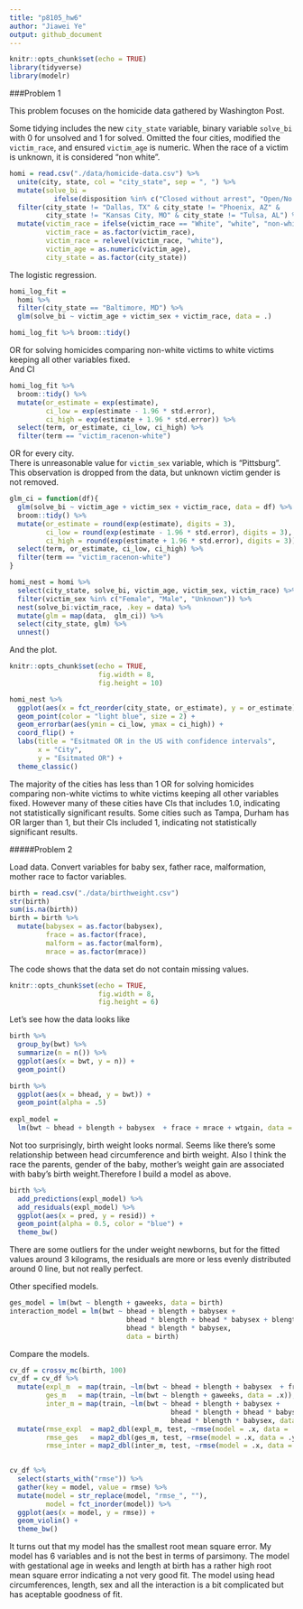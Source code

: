 ```yaml
---
title: "p8105_hw6"
author: "Jiawei Ye"
output: github_document
---
```


```r
knitr::opts_chunk$set(echo = TRUE)
library(tidyverse)
library(modelr)
```
###Problem 1

This problem focuses on the homicide data gathered by Washington Post. 

Some tidying includes the new `city_state` variable, binary variable `solve_bi` with 0 for unsolved and 1 for solved. Omitted the four cities, modified the `victim_race`, and ensured `victim_age` is numeric. When the race of a victim is unknown, it is considered "non white".    
```r
homi = read.csv("./data/homicide-data.csv") %>% 
  unite(city, state, col = "city_state", sep = ", ") %>% 
  mutate(solve_bi = 
           ifelse(disposition %in% c("Closed without arrest", "Open/No arrest"), 0, 1)) %>% 
  filter(city_state != "Dallas, TX" & city_state != "Phoenix, AZ" &
         city_state != "Kansas City, MO" & city_state != "Tulsa, AL") %>% 
  mutate(victim_race = ifelse(victim_race == "White", "white", "non-white"), 
         victim_race = as.factor(victim_race), 
         victim_race = relevel(victim_race, "white"), 
         victim_age = as.numeric(victim_age),
         city_state = as.factor(city_state))
```

The logistic regression.

```r
homi_log_fit = 
  homi %>% 
  filter(city_state == "Baltimore, MD") %>% 
  glm(solve_bi ~ victim_age + victim_sex + victim_race, data = .)

homi_log_fit %>% broom::tidy()
```

OR for solving homicides comparing non-white victims to white victims keeping all other variables fixed.  
And CI
```r
homi_log_fit %>% 
  broom::tidy() %>% 
  mutate(or_estimate = exp(estimate), 
         ci_low = exp(estimate - 1.96 * std.error),
         ci_high = exp(estimate + 1.96 * std.error)) %>% 
  select(term, or_estimate, ci_low, ci_high) %>% 
  filter(term == "victim_racenon-white")
```

OR for every city.  
There is unreasonable value for `victim_sex` variable, which is "Pittsburg". This observation is dropped from the data, but unknown victim gender is not removed.   
```r
glm_ci = function(df){
  glm(solve_bi ~ victim_age + victim_sex + victim_race, data = df) %>% 
  broom::tidy() %>% 
  mutate(or_estimate = round(exp(estimate), digits = 3), 
         ci_low = round(exp(estimate - 1.96 * std.error), digits = 3),
         ci_high = round(exp(estimate + 1.96 * std.error), digits = 3)) %>% 
  select(term, or_estimate, ci_low, ci_high) %>% 
  filter(term == "victim_racenon-white")
}

homi_nest = homi %>%
  select(city_state, solve_bi, victim_age, victim_sex, victim_race) %>%
  filter(victim_sex %in% c("Female", "Male", "Unknown")) %>% 
  nest(solve_bi:victim_race, .key = data) %>% 
  mutate(glm = map(data,  glm_ci)) %>% 
  select(city_state, glm) %>% 
  unnest()
```

And the plot.  
```r
knitr::opts_chunk$set(echo = TRUE, 
                      fig.width = 8,
                      fig.height = 10)
```

```r
homi_nest %>% 
  ggplot(aes(x = fct_reorder(city_state, or_estimate), y = or_estimate)) +
  geom_point(color = "light blue", size = 2) +
  geom_errorbar(aes(ymin = ci_low, ymax = ci_high)) +
  coord_flip() +
  labs(title = "Esitmated OR in the US with confidence intervals", 
       x = "City", 
       y = "Esitmated OR") +
  theme_classic()
```


The majority of the cities has less than 1 OR for solving homicides comparing non-white victims to white victims keeping all other variables fixed. However many of these cities have CIs that includes 1.0, indicating not statistically significant results. Some cities such as Tampa, Durham has OR larger than 1, but their CIs included 1, indicating not statistically significant results.  

#####Problem 2

Load data. Convert variables for baby sex, father race, malformation, mother race to factor variables. 
```r
birth = read.csv("./data/birthweight.csv")
str(birth)
sum(is.na(birth))
birth = birth %>% 
  mutate(babysex = as.factor(babysex), 
         frace = as.factor(frace),
         malform = as.factor(malform),
         mrace = as.factor(mrace)) 

```
The code shows that the data set do not contain missing values.  
```r
knitr::opts_chunk$set(echo = TRUE, 
                      fig.width = 8,
                      fig.height = 6)
```

Let's see how the data looks like

```r
birth %>% 
  group_by(bwt) %>% 
  summarize(n = n()) %>% 
  ggplot(aes(x = bwt, y = n)) +
  geom_point()

birth %>% 
  ggplot(aes(x = bhead, y = bwt)) +
  geom_point(alpha = .5)
  
expl_model = 
  lm(bwt ~ bhead + blength + babysex  + frace + mrace + wtgain, data = birth) 
```

Not too surprisingly, birth weight looks normal. Seems like there's some relationship between head circumference and birth weight. Also I think the race the parents, gender of the baby, mother's weight gain are associated with baby's birth weight.Therefore I build a model as above.  

```r
birth %>% 
  add_predictions(expl_model) %>% 
  add_residuals(expl_model) %>% 
  ggplot(aes(x = pred, y = resid)) +
  geom_point(alpha = 0.5, color = "blue") +
  theme_bw()
```
There are some outliers for the under weight newborns, but for the fitted values around 3 kilograms, the residuals are more or less evenly distributed around 0 line, but not really perfect. 

Other specified models.  
```r
ges_model = lm(bwt ~ blength + gaweeks, data = birth)
interaction_model = lm(bwt ~ bhead + blength + babysex +
                             bhead * blength + bhead * babysex + blength * babysex + 
                             bhead * blength * babysex, 
                             data = birth)
```

Compare the models.  
```r
cv_df = crossv_mc(birth, 100)
cv_df = cv_df %>% 
  mutate(expl_m  = map(train, ~lm(bwt ~ bhead + blength + babysex  + frace + mrace + wtgain, data = .x)), 
         ges_m   = map(train, ~lm(bwt ~ blength + gaweeks, data = .x)), 
         inter_m = map(train, ~lm(bwt ~ bhead + blength + babysex +
                                        bhead * blength + bhead * babysex + blength * babysex + 
                                        bhead * blength * babysex, data = .x))) %>% 
  mutate(rmse_expl  = map2_dbl(expl_m, test, ~rmse(model = .x, data = .y)), 
         rmse_ges   = map2_dbl(ges_m, test, ~rmse(model = .x, data = .y)),
         rmse_inter = map2_dbl(inter_m, test, ~rmse(model = .x, data = .y)))

  
cv_df %>% 
  select(starts_with("rmse")) %>% 
  gather(key = model, value = rmse) %>% 
  mutate(model = str_replace(model, "rmse_", ""),
         model = fct_inorder(model)) %>% 
  ggplot(aes(x = model, y = rmse)) + 
  geom_violin() +
  theme_bw()

```

It turns out that my model has the smallest root mean square error. My model has 6 variables and is not the best in terms of parsimony. The model with gestational age in weeks and length at birth has a rather high root mean square error indicating a not very good fit. The model using head circumferences, length, sex and all the interaction is a bit complicated but has aceptable goodness of fit.  